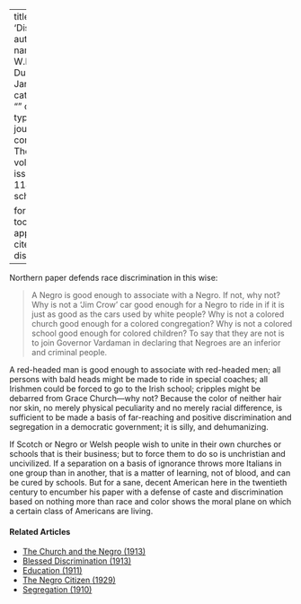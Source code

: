 
---
title: 'Discrimination'
author:
  - name:
      given: W.E.B.
      family: Du Bois
date: Jan. 1911
categories: 
  - ""
citation: 
  type: article-journal
  container-title: The Crisis
  volume: 2
  issue: 3
  page: 114
google-scholar: true

format:
  html:
    toc: false
    appendix-cite-as: display
---



Northern paper defends race discrimination in this wise:

> A Negro is good enough to associate with a Negro. If not, why not? Why is not a 'Jim Crow' car good enough for a Negro to ride in if it is just as good as the cars used by white people? Why is not a colored church good enough for a colored congregation? Why is not a colored school good enough for colored children? To say that they are not is to join Governor Vardaman in declaring that Negroes are an inferior and criminal people.

A red-headed man is good enough to associate with red-headed men; all persons with bald heads might be made to ride in special coaches; all Irishmen could be forced to go to the Irish school; cripples might be
debarred from Grace Church---why not? Because the color of neither hair nor skin, no merely physical peculiarity and no merely racial difference, is sufficient to be made a basis of far-reaching and positive discrimination and segregation in a democratic government; it is silly, and dehumanizing.

If Scotch or Negro or Welsh people wish to unite in their own churches or schools that is their business; but to force them to do so is unchristian and uncivilized. If a separation on a basis of ignorance throws more Italians in one group than in another, that is a matter of learning, not of blood, and can be cured by schools. But for a sane, decent American here in the twentieth century to encumber his paper with a defense of caste and discrimination based on nothing more than race and color shows the moral plane on which a certain class of Americans are living.

<!-- Similar articles start here -->
<div  class="clear-wrap"></div>

#### Related Articles

* [The Church and the Negro (1913)](/Volumes/06/06/church_negro.html)
* [Blessed Discrimination (1913)](/Volumes/05/04/blesseddiscrimination.html)
* [Education (1911)](/Volumes/01/04/education.html)
* [The Negro Citizen (1929)](/Volumes/36/05/negro_citizen.html)
* [Segregation (1910)](/Volumes/01/01/Segregation.html)

<!-- Similar articles end here -->